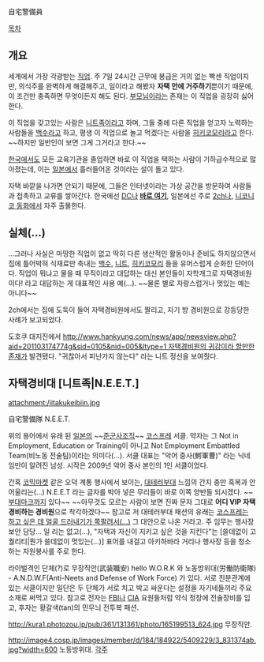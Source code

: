 自宅警備員
 
[[목차]]

== 개요 ==
세계에서 가장 각광받는 [[직업]]. 주 7일 24시간 근무에 봉급은 거의 없는 빡센 직업이지만, 의식주를 완벽하게 해결해주고, 일이라고 해봤자 '''자택 안에 거주하기'''뿐이기 때문에, 이 조건만 충족하면 무엇이든지 해도 된다. [[부모님]]이라는 존재는 이 직업을 굉장히 싫어한다.

이 직업을 갖고있는 사람은 [[니트족]]이라고 하며, 그들 중에 다른 직업을 얻고자 노력하는 사람들을 [[백수]]라고 하고, 평생 이 직업으로 놀고 먹겠다는 사람을 [[히키코모리]]라고 한다. ~~하지만 일반인이 보면 그게 그거라고 한다.~~

[[한국]]에서도 모든 교육기관을 졸업하면 바로 이 직업을 택하는 사람이 기하급수적으로 많아졌는데, 이는 [[일본]]에서 흘러들어온 것이라는 설이 돌고 있다.

자택 바깥을 나가면 안되기 때문에, 그들은 인터넷이라는 가상 공간을 방문하여 사람들과 접촉하고 교류를 쌓아간다. 한국에선 [[디시인사이드|DC]]나 '''[[리그베다 위키|바로 여기]]''', 일본에선 주로 [[2ch]]나, [[니코니코 동화]]에서 자주 출몰한다.

== 실체(…) ==
…그러나 사실은 마땅한 직업이 없고 딱히 다른 생산적인 활동이나 준비도 하지않으면서 집에 틀어박혀 식재료만 축내는 [[백수]], [[니트]], [[히키코모리]] 들을 유머스럽게 순화한 단어이다. 직업이 뭐냐고 물을 때 무직이라고 대답하는 대신 본인들이 자학개그로 자택경비원이다! 라고 대답하는 게 대표적인 사용 예(…). ~~물론 별로 자랑스럽거나 멋있는 예는 아니다~~

2ch에서는 집에 도둑이 들어 자택경비원에서도 짤리고, 자기 방 경비원으로 강등당한 사례가 보고되었다.

도호쿠 대지진에서 [[http://www.hankyung.com/news/app/newsview.php?aid=201103174774g&sid=0105&nid=005&ltype=1 자택경비원의 귀감이라 할만한 존재]]가 발견됐다. "귀찮아서 피난가지 않는다" 라는 니트 정신을 보여줬다.

== 자택경비대 [니트족|N.E.E.T.] ==
attachment:/jitakukeibiin.jpg

自宅警備隊 N.E.E.T.

위의 용어에서 유래 된 [[일본]]의 ~~[[준군사조직]]~~ [[코스프레]] 서클. 약자는 그 Not in Employment, Education or Training이 아니고 Not Employment Embattled Team(비노동 전술팀)이라는 의미다(…). 서클 대표는 "악어 중사(鰐軍曹)" 라는 닉네임만이 알려진 남성. 시작은 2009년 악어 중사 본인의 1인 서클이었다.

간혹 [[코믹마켓]] 같은 오덕 계통 행사에서 보이는, [[대테러부대]] 느낌의 간지 충만 흑복과 안 어울리는(…) N.E.E.T 라는 글자를 박아 넣은 무리들이 바로 이쪽 양반들 되시겠다. ~~[[부대마크]]까지 있다~~ ~~아무것도 모르는 사람이 보면 진짜 문자 그대로 '''어디 VIP 자택 경비하는 경비원'''으로 착각하겠다~~ 참고로 저 대테러부대 패션의 유래는 [http://news.ameba.jp/20120710-325/ 코스프레는 하고 싶은 데 얼굴 드러내기가 쪽팔려서(…)] 그 대안으로 나온 거라고. 주 임무는 행사장 보안 담당… 일 리는 없고(…), "자택과 자신이 지키고 싶은 것을 지킨다"는 [쓸데없이 고퀄리티|뭔가 쓸데없이 멋있는(…)] 표어를 내걸고 아키하바라 거리나 행사장 등을 청소하는 자원봉사를 주로 한다.

라이벌격인 단체(?)로 무장직안(武装職安) hello W.O.R.K 와 노동방위대(労働防衛隊) - A.N.D.W.F(Anti-Neets and Defense of Work Force) 가 있다. 서로 친분관계에 있는 서클이지만 일단은 두 단체가 서로 치고 박고 싸운다는 설정을 자기네들끼리 주요 소재로 써먹고 있다. 참고로 전자는 [[FBI]]나 [[CIA]] 요원들처럼 약식 정장에 전술장비를 입고, 후자는 황갈색(tan)의 민무늬 전투복 패션.

http://kura1.photozou.jp/pub/361/131361/photo/165199513_624.jpg
무장직안.

http://image4.cosp.jp/images/member/d/184/184922/5409229/3_831374ab.jpg?width=600
노동방위대.
[[각주]]
